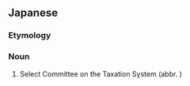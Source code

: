 ==Japanese==
{{ja-kanjitab|ぜい|せい|ちょう|さ|かい|yomi=o}}

===Etymology===
{{compound|税制|調査会|lang=ja|t1=taxation system|t2=select committee|sort=せいせいちょうさかい'}}

===Noun===
{{ja-noun|ぜいせいちょうさかい}}

# Select Committee on the Taxation System (abbr. {{l|ja|税調}})